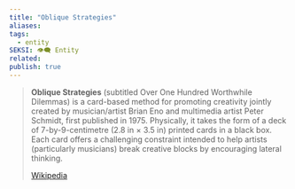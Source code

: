 ```yaml
---
title: "Oblique Strategies"
aliases: 
tags:
  - entity
SEKSI: 👁️‍🗨️ Entity
related:
publish: true
---
```


> **Oblique Strategies** (subtitled Over One Hundred Worthwhile Dilemmas) is a card-based method for promoting creativity jointly created by musician/artist Brian Eno and multimedia artist Peter Schmidt, first published in 1975. Physically, it takes the form of a deck of 7-by-9-centimetre (2.8 in × 3.5 in) printed cards in a black box. Each card offers a challenging constraint intended to help artists (particularly musicians) break creative blocks by encouraging lateral thinking.
>
> [Wikipedia](https://en.wikipedia.org/wiki/Oblique%20Strategies)
